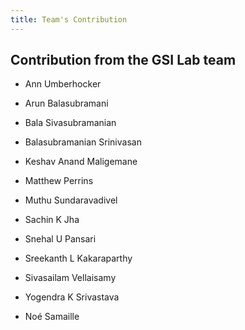 ```yaml
---
title: Team's Contribution
---
```



<PageDescription>


</PageDescription>

## Contribution from the GSI Lab team

- Ann Umberhocker

- Arun Balasubramani

- Bala Sivasubramanian 

- Balasubramanian Srinivasan 

- Keshav Anand Maligemane

- Matthew Perrins

- Muthu Sundaravadivel

- Sachin K Jha

- Snehal U Pansari

- Sreekanth L Kakaraparthy

- Sivasailam Vellaisamy 

- Yogendra K Srivastava

- Noé Samaille



